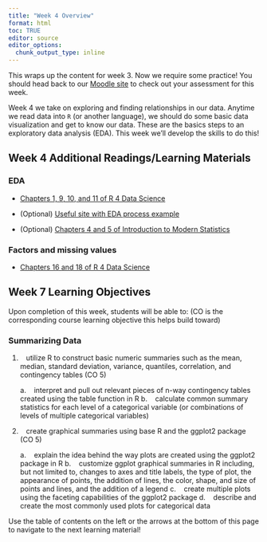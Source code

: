 ```yaml
---
title: "Week 4 Overview"
format: html
toc: TRUE
editor: source
editor_options: 
  chunk_output_type: inline
---
```


This wraps up the content for week 3. Now we require some practice! You should head back to our <a href = "https://moodle-courses2527.wolfware.ncsu.edu/course/view.php?id=645&bp=s" target = "_blank">Moodle site</a> to check out your assessment for this week.

Week 4 we take on exploring and finding relationships in our data. Anytime we read data into `R` (or another language), we should do some basic data visualization and get to know our data. These are the basics steps to an exploratory data analysis (EDA). This week we'll develop the skills to do this!

## Week 4 Additional Readings/Learning Materials

### EDA

- <a href = "https://r4ds.hadley.nz/data-visualize" target = "_blank">Chapters 1, 9, 10, and 11 of R 4 Data Science</a>
- (Optional) <a href = "http://www.sthda.com/english/wiki/descriptive-statistics-and-graphics#descriptive-statistics-for-a-single-group" target = "_blank">Useful site with EDA process example</a>

- (Optional) <a href = "https://openintro-ims.netlify.app/explore-categorical.html" target = "_blank">Chapters 4 and 5 of Introduction to Modern Statistics</a>

### Factors and missing values

- <a href = "https://r4ds.hadley.nz/factors" target = "_blank">Chapters 16 and 18 of R 4 Data Science</a>

## Week 7 Learning Objectives

Upon completion of this week, students will be able to: (CO is the corresponding course learning objective this helps build toward)

### Summarizing Data

1.    utilize R to construct basic numeric summaries such as the mean, median, standard deviation, variance, quantiles, correlation, and contingency tables (CO 5)

    a.    interpret and pull out relevant pieces of n-way contingency tables created using the table function in R
    b.    calculate common summary statistics for each level of a categorical variable (or combinations of levels of multiple categorical variables)

2.    create graphical summaries using base R and the ggplot2 package (CO 5)

    a.    explain the idea behind the way plots are created using the ggplot2 package in R
    b.    customize ggplot graphical summaries in R including, but not limited to, changes to axes and title labels, the type of plot, the appearance of points, the addition of lines, the color, shape, and size of points and lines, and the addition of a legend
    c.    create multiple plots using the faceting capabilities of the ggplot2 package
    d.    describe and create the most commonly used plots for categorical data

Use the table of contents on the left or the arrows at the bottom of this page to navigate to the next learning material!
